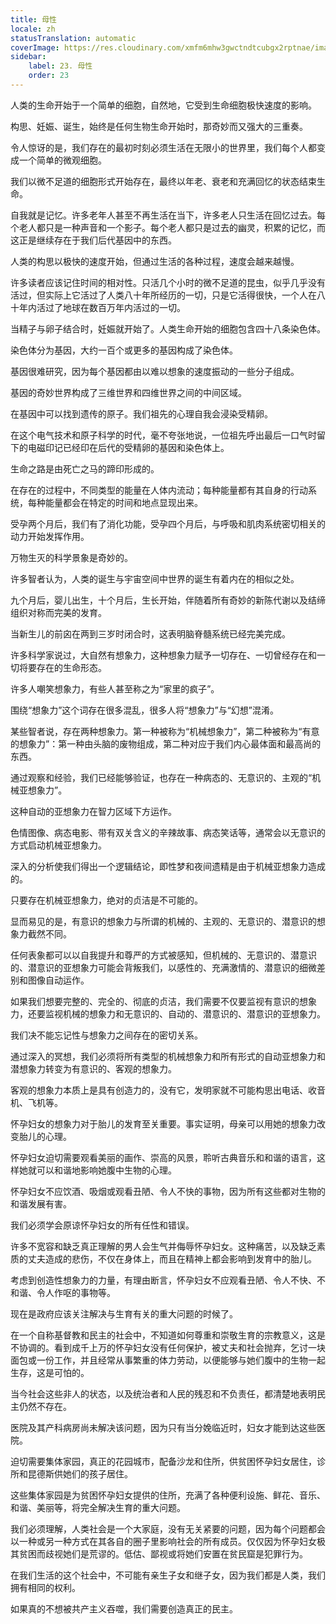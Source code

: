 ```yaml
---
title: 母性
locale: zh
statusTranslation: automatic
coverImage: https://res.cloudinary.com/xmfm6mhw3gwctndtcubgx2rptnae/image/upload/v1740337243/small_cover_educacion_fundamental_a051170f1c.webp
sidebar:
    label: 23. 母性
    order: 23
---
```

人类的生命开始于一个简单的细胞，自然地，它受到生命细胞极快速度的影响。

构思、妊娠、诞生，始终是任何生物生命开始时，那奇妙而又强大的三重奏。

令人惊讶的是，我们存在的最初时刻必须生活在无限小的世界里，我们每个人都变成一个简单的微观细胞。

我们以微不足道的细胞形式开始存在，最终以年老、衰老和充满回忆的状态结束生命。

自我就是记忆。许多老年人甚至不再生活在当下，许多老人只生活在回忆过去。每个老人都只是一种声音和一个影子。每个老人都只是过去的幽灵，积累的记忆，而这正是继续存在于我们后代基因中的东西。

人类的构思以极快的速度开始，但通过生活的各种过程，速度会越来越慢。

许多读者应该记住时间的相对性。只活几个小时的微不足道的昆虫，似乎几乎没有活过，但实际上它活过了人类八十年所经历的一切，只是它活得很快，一个人在八十年内活过了地球在数百万年内活过的一切。

当精子与卵子结合时，妊娠就开始了。人类生命开始的细胞包含四十八条染色体。

染色体分为基因，大约一百个或更多的基因构成了染色体。

基因很难研究，因为每个基因都由以难以想象的速度振动的一些分子组成。

基因的奇妙世界构成了三维世界和四维世界之间的中间区域。

在基因中可以找到遗传的原子。我们祖先的心理自我会浸染受精卵。

在这个电气技术和原子科学的时代，毫不夸张地说，一位祖先呼出最后一口气时留下的电磁印记已经印在后代的受精卵的基因和染色体上。

生命之路是由死亡之马的蹄印形成的。

在存在的过程中，不同类型的能量在人体内流动；每种能量都有其自身的行动系统，每种能量都会在特定的时间和地点显现出来。

受孕两个月后，我们有了消化功能，受孕四个月后，与呼吸和肌肉系统密切相关的动力开始发挥作用。

万物生灭的科学景象是奇妙的。

许多智者认为，人类的诞生与宇宙空间中世界的诞生有着内在的相似之处。

九个月后，婴儿出生，十个月后，生长开始，伴随着所有奇妙的新陈代谢以及结缔组织对称而完美的发育。

当新生儿的前囟在两到三岁时闭合时，这表明脑脊髓系统已经完美完成。

许多科学家说过，大自然有想象力，这种想象力赋予一切存在、一切曾经存在和一切将要存在的生命形态。

许多人嘲笑想象力，有些人甚至称之为“家里的疯子”。

围绕“想象力”这个词存在很多混乱，很多人将“想象力”与“幻想”混淆。

某些智者说，存在两种想象力。第一种被称为“机械想象力”，第二种被称为“有意的想象力”：第一种由头脑的废物组成，第二种对应于我们内心最体面和最高尚的东西。

通过观察和经验，我们已经能够验证，也存在一种病态的、无意识的、主观的“机械亚想象力”。

这种自动的亚想象力在智力区域下方运作。

色情图像、病态电影、带有双关含义的辛辣故事、病态笑话等，通常会以无意识的方式启动机械亚想象力。

深入的分析使我们得出一个逻辑结论，即性梦和夜间遗精是由于机械亚想象力造成的。

只要存在机械亚想象力，绝对的贞洁是不可能的。

显而易见的是，有意识的想象力与所谓的机械的、主观的、无意识的、潜意识的想象力截然不同。

任何表象都可以以自我提升和尊严的方式被感知，但机械的、无意识的、潜意识的、潜意识的亚想象力可能会背叛我们，以感性的、充满激情的、潜意识的细微差别和图像自动运作。

如果我们想要完整的、完全的、彻底的贞洁，我们需要不仅要监视有意识的想象力，还要监视机械的想象力和无意识的、自动的、潜意识的、潜意识的亚想象力。

我们决不能忘记性与想象力之间存在的密切关系。

通过深入的冥想，我们必须将所有类型的机械想象力和所有形式的自动亚想象力和潜想象力转变为有意识的、客观的想象力。

客观的想象力本质上是具有创造力的，没有它，发明家就不可能构思出电话、收音机、飞机等。

怀孕妇女的想象力对于胎儿的发育至关重要。事实证明，母亲可以用她的想象力改变胎儿的心理。

怀孕妇女迫切需要观看美丽的画作、崇高的风景，聆听古典音乐和和谐的语言，这样她就可以和谐地影响她腹中生物的心理。

怀孕妇女不应饮酒、吸烟或观看丑陋、令人不快的事物，因为所有这些都对生物的和谐发展有害。

我们必须学会原谅怀孕妇女的所有任性和错误。

许多不宽容和缺乏真正理解的男人会生气并侮辱怀孕妇女。这种痛苦，以及缺乏素质的丈夫造成的悲伤，不仅在身体上，而且在精神上都会影响到发育中的胎儿。

考虑到创造性想象力的力量，有理由断言，怀孕妇女不应观看丑陋、令人不快、不和谐、令人作呕的事物等。

现在是政府应该关注解决与生育有关的重大问题的时候了。

在一个自称基督教和民主的社会中，不知道如何尊重和崇敬生育的宗教意义，这是不协调的。看到成千上万的怀孕妇女没有任何保护，被丈夫和社会抛弃，乞讨一块面包或一份工作，并且经常从事繁重的体力劳动，以便能够与她们腹中的生物一起生存，这是可怕的。

当今社会这些非人的状态，以及统治者和人民的残忍和不负责任，都清楚地表明民主仍然不存在。

医院及其产科病房尚未解决该问题，因为只有当分娩临近时，妇女才能到达这些医院。

迫切需要集体家园，真正的花园城市，配备沙龙和住所，供贫困怀孕妇女居住，诊所和昆德斯供她们的孩子居住。

这些集体家园是为贫困怀孕妇女提供的住所，充满了各种便利设施、鲜花、音乐、和谐、美丽等，将完全解决生育的重大问题。

我们必须理解，人类社会是一个大家庭，没有无关紧要的问题，因为每个问题都会以一种或另一种方式在其各自的圈子里影响社会的所有成员。仅仅因为怀孕妇女极其贫困而歧视她们是荒谬的。低估、鄙视或将她们安置在贫民窟是犯罪行为。

在我们生活的这个社会中，不可能有亲生子女和继子女，因为我们都是人类，我们拥有相同的权利。

如果真的不想被共产主义吞噬，我们需要创造真正的民主。

